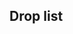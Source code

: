 ==Drop list==
{{Section}}
{{Map/Drops
|regular = true
|no_legend = true
|filter_button = true
|nodes = C,I,J,K,N,P,Q
|boss = Q
|Akagi:Q/{S:1.77%}
|Akebono:C/{S:1.34%  A:1.79%}, I/{S:1.01%  A:0.73%}, J/{S:1.27%  A:0.97%}, K/{S:1.04%  A:0.72%}, N/{S:0.97%  A:1.80%}, P/{A:0.79%  B:0.72%}
|Akigumo:Q/{S:1.57%}
|Aoba:C/{S:1.67%}, I/{S:1.93%}, J/{S:1.75%}, K/{S:1.94%}, N/{S:3.88%}, P/{S:1.97%  A:1.21%}, Q/{A:1.75%}
|Arashio:C/{S:1.23%  A:1.79%}, I/{S:0.65%  A:0.72%  B:0.38%}, J/{A:1.10%}, K/{S:0.48%  A:0.67%  B:0.26%}, N/{A:1.35%}, P/{A:0.83%  B:0.73%}
|Asashio:C/{S:0.78%  A:1.79%}, I/{S:1.05%  A:0.77%}, J/{S:0.68%  A:0.78%}, K/{S:1.00%  A:0.68%}, N/{A:1.35%}, P/{A:0.73%  B:0.87%}
|Ashigara:C/{S:0.33%}, I/{S:0.48%}, J/{S:1.36%}, K/{S:0.46%}, P/{S:1.03%}, Q/{S:1.78%  A:3.56%}
|Atago:J/{S:0.78%}, P/{S:1.08%}, Q/{S:1.64%  A:1.70%}
|Ayanami:C/{S:1.45%}, I/{S:1.01%  A:0.71%}, J/{S:1.17%  A:0.71%}, K/{S:0.96%  A:0.62%}, N/{S:0.97%  A:1.80%}, P/{A:0.84%  B:0.80%}
|Chikuma:C/{S:1.78%}, I/{S:1.08%}, J/{S:1.17%}, K/{S:0.99%}, N/{S:2.43%}, P/{S:1.04%}, Q/{S:1.82%  A:3.40%}
|Chitose:C/{S:1.56%  A:0.89%}, I/{S:1.04%  A:0.60%}, J/{S:1.07%  A:0.58%}, K/{S:1.07%  A:0.56%}, N/{S:1.94%  A:1.35%}, P/{S:1.07%  A:0.82%}, Q/{A:1.73%}
|Chiyoda:C/{S:1.34%  A:0.89%}, I/{S:1.00%  A:0.73%}, J/{S:1.46%  A:1.10%}, K/{S:0.94%  A:0.67%}, N/{S:1.46%  A:0.90%}, P/{S:1.15%  A:0.75%}, Q/{A:1.77%}
|Choukai:C/{S:2.90%}, I/{S:2.03%  A:0.34%}, J/{S:3.12%  A:0.97%}, K/{S:2.03%  A:0.27%}, N/{S:1.46%  A:0.90%}, P/{S:2.21%  A:1.44%}, Q/{S:4.97%  A:7.09%}
|Fubuki:C/{S:1.34%  A:0.89%}, I/{S:1.05%  A:0.79%}, J/{S:0.39%  A:0.84%}, K/{S:0.97%  A:0.69%}, N/{S:0.97%  A:1.35%}, P/{A:0.79%  B:0.92%}
|Furutaka:C/{S:1.56%}, I/{S:2.12%}, J/{S:1.95%}, K/{S:1.97%}, N/{S:3.88%}, P/{S:2.16%  A:0.85%}
|Fusou:P/{S:1.06%}, Q/{S:4.33%  A:5.53%}
|Haguro:C/{S:0.67%}, I/{S:0.79%}, J/{S:0.97%}, K/{S:0.82%}, N/{S:1.46%}, P/{S:1.01%}, Q/{S:1.64%  A:3.16%}
|Hamakaze:Q/{S:0.84%}
|Haruna:Q/{S:2.00%  A:1.68%}
|Hatsuharu:C/{S:1.34%}, I/{S:1.07%  A:0.74%}, J/{S:1.75%  A:0.78%}, K/{S:0.91%  A:0.69%}, N/{S:1.46%  A:0.90%}, P/{S:1.03%  A:0.80%}
|Hiei:P/{S:1.45%}, Q/{S:5.98%  A:5.07%}
|Hiryuu:Q/{S:1.70%}
|Hiyou:C/{S:1.00%}, I/{S:1.01%}, J/{S:1.27%}, K/{S:0.99%}, N/{S:1.46%}, P/{S:1.02%  A:0.77%}, Q/{S:1.61%  A:2.02%}
|Hyuuga:P/{S:1.00%}, Q/{S:1.50%  A:1.62%}
|I-168:Q/{S:1.08%}
|I-58:Q/{S:1.85%}
|Ise:P/{S:1.03%}, Q/{S:1.77%  A:1.68%}
|Isuzu:C/{S:1.11%  A:1.79%}, I/{S:1.02%  A:0.77%}, J/{S:0.78%  A:0.90%}, K/{S:1.01%  A:0.66%}, N/{S:1.46%  A:0.90%}, P/{S:1.13%  A:0.84%}
|Jintsuu:C/{S:1.67%}, I/{S:1.88%  A:1.54%}, J/{S:1.85%  A:2.00%}, K/{S:1.96%  A:1.45%}, N/{S:2.91%  A:1.80%}, P/{S:1.38%  A:1.64%  B:0.64%}
|Junyou:C/{S:1.23%}, I/{S:1.05%}, J/{S:1.56%}, K/{S:0.93%}, N/{S:0.97%}, P/{S:1.12%  A:0.82%}, Q/{S:1.87%  A:1.74%}
|Kaga:Q/{S:3.76%  A:1.91%}
|Kako:C/{S:2.34%}, I/{S:1.96%}, J/{S:2.34%}, K/{S:1.93%}, N/{S:3.40%}, P/{S:1.97%  A:0.87%}
|Kasumi:C/{S:1.56%  A:0.89%}, I/{S:1.06%  A:0.77%}, J/{S:0.20%  A:1.03%}, K/{S:0.89%  A:0.68%}, N/{S:0.97%  A:0.90%}, P/{A:0.77%  B:0.80%}
|Kinugasa:C/{S:1.00%}, I/{S:1.00%}, J/{S:0.97%  A:0.65%}, K/{S:1.00%}, N/{S:0.97%}, P/{S:1.03%  A:0.75%}, Q/{S:1.73%  A:3.67%}
|Kirishima:P/{S:2.15%}, Q/{S:4.87%  A:4.69%}
|Kisaragi:C/{S:1.00%}, I/{S:1.10%  A:0.76%}, J/{S:0.78%  A:0.90%}, K/{S:0.87%  A:0.64%}, N/{S:0.48%}, P/{A:0.86%  B:0.77%}
|Kiso:C/{S:0.78%  A:1.79%}, I/{S:0.94%  A:0.73%}, J/{S:0.88%  A:1.23%}, K/{S:0.96%  A:0.79%}, N/{S:0.97%  A:1.80%}, P/{S:1.04%  A:0.84%}
|Kitakami:Q/{A:1.62%}
|Kongou:Q/{S:1.63%  A:1.88%}
|Kuma:C/{S:1.56%}, I/{S:0.96%}, J/{S:1.95%  A:0.58%}, K/{S:1.11%}, N/{S:0.97%  A:0.90%}, P/{S:0.97%  A:0.81%}
|Maya:C/{S:1.23%}, I/{S:1.06%}, J/{S:1.07%}, K/{S:0.95%}, N/{S:1.94%}, P/{S:1.04%  A:0.64%}, Q/{S:1.83%  A:3.50%}
|Michishio:C/{S:1.23%  A:0.89%}, I/{S:1.07%  A:0.71%}, J/{S:0.10%  A:0.71%}, K/{S:1.09%  A:0.69%}, N/{A:2.25%}, P/{A:0.75%  B:0.81%}
|Mizuho:Q/{S:1.05%}
|Mogami:J/{S:1.17%}, N/{S:0.48%}, P/{S:1.03%}, Q/{S:1.71%  A:3.48%}
|Mutsuki:C/{S:0.78%  A:0.89%}, I/{S:1.01%  A:0.70%}, J/{S:1.17%  A:0.90%}, K/{S:0.92%  A:0.72%}, N/{S:1.94%}, P/{S:1.05%  A:0.78%}
|Myoukou:C/{S:1.56%}, I/{S:1.01%}, J/{S:1.07%}, K/{S:0.96%}, N/{S:1.94%}, P/{S:1.01%}, Q/{A:1.78%}
|Nachi:J/{S:1.36%}, N/{S:0.48%}, P/{S:0.94%}, Q/{S:1.69%  A:3.24%}
|Naganami:Q/{S:1.79%}
|Naka:C/{S:3.23%  A:3.57%}, I/{S:3.15%  A:2.24%}, J/{S:3.12%  A:2.46%}, K/{S:2.97%  A:2.04%}, N/{S:3.40%  A:6.31%}, P/{S:2.06%  A:2.42%  B:0.81%}
|Natori:C/{S:2.12%  A:0.89%}, I/{S:2.00%  A:1.46%}, J/{S:1.46%  A:1.61%}, K/{S:2.02%  A:1.24%}, N/{S:0.97%  A:2.25%}, P/{S:1.44%  A:1.66%  B:0.74%}
|Ooi:Q/{A:1.57%}
|Ryuujou:C/{S:1.23%}, I/{S:1.08%}, J/{S:1.17%  A:0.32%}, K/{S:0.95%}, N/{S:0.97%  A:0.45%}, P/{S:1.00%  A:0.86%}
|Sazanami:C/{S:1.00%  A:0.89%}, I/{S:1.02%  A:0.74%}, J/{S:1.36%  A:0.32%}, K/{S:0.99%  A:0.74%}, N/{S:1.94%  A:0.45%}, P/{A:0.83%  B:0.85%}
|Shikinami:C/{S:1.23%  A:2.68%}, I/{S:1.09%  A:0.72%}, J/{S:0.88%  A:0.97%}, K/{S:1.09%  A:0.66%}, N/{S:0.97%  A:2.70%}, P/{S:1.15%  A:0.77%}
|Shouhou:C/{S:1.34%}, I/{S:1.05%}, J/{S:1.27%  A:0.19%}, K/{S:0.96%}, N/{S:1.94%}, P/{S:0.97%  A:0.84%}, Q/{A:1.54%}
|Shoukaku:Q/{S:1.64%}
|Souryuu:Q/{S:3.57%  A:1.75%}
|Suzuya:Q/{S:3.60%  A:1.16%}
|Takao:J/{S:0.49%}, N/{S:0.48%}, P/{S:1.05%}, Q/{S:1.77%  A:1.97%}
|Tama:C/{S:0.89%}, I/{S:1.02%  A:0.71%}, J/{S:0.88%  A:1.16%}, K/{S:0.93%  A:0.66%}, N/{S:0.97%  A:2.70%}, P/{S:1.10%  A:0.76%}
|Tatsuta:C/{S:1.78%  A:0.89%}, I/{S:1.08%  A:0.75%}, J/{S:1.27%  A:0.90%}, K/{S:0.93%  A:0.67%}, N/{S:0.97%  A:0.90%}, P/{S:1.06%  A:0.78%}
|Tenryuu:C/{S:3.23%}, I/{S:2.06%  A:0.73%}, J/{S:1.85%  A:1.68%}, K/{S:1.87%  A:0.63%}, N/{S:1.94%  A:3.15%}, P/{S:2.04%  A:1.71%}
|Tone:C/{S:0.89%}, I/{S:1.05%}, J/{S:1.46%}, K/{S:0.85%}, N/{S:0.48%}, P/{S:1.06%}, Q/{S:1.66%  A:3.69%}
|Urakaze:Q/{S:1.82%}
|Uzuki:Q/{S:1.66%}
|Yamagumo:Q/{S:1.04%}
|Yamashiro:J/{S:0.49%}, N/{S:0.97%}, P/{S:1.04%}, Q/{S:3.78%  A:4.73%}
|Yayoi:Q/{S:1.85%}
|Yura:C/{S:2.79%  A:0.89%}, I/{S:1.90%  A:1.44%}, J/{S:1.95%  A:2.07%}, K/{S:2.11%  A:1.32%}, N/{S:2.91%  A:3.60%}, P/{S:1.78%  A:1.56%  B:0.64%}
|Yuubari:P/{S:0.32%}, Q/{S:1.72%}
|Yuudachi:C/{S:2.34%  A:3.57%}, I/{S:2.09%  A:1.47%}, J/{S:2.24%  A:1.94%}, K/{S:1.90%  A:1.48%}, N/{S:0.97%  A:1.35%}, P/{S:1.04%  A:1.59%  B:0.93%}
|Yuugumo:Q/{S:1.87%}
|Zuikaku:Q/{S:1.33%}
}}
{{SectionEnd}}